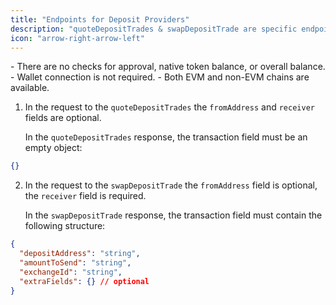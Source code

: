 ```yaml
---
title: "Endpoints for Deposit Providers"
description: "quoteDepositTrades & swapDepositTrade are specific endpoints where only deposit providers are available: ChangeNOW, Changelly, SimpleSwap & Exolix."
icon: "arrow-right-arrow-left"
---
```


<Tip>
  - There are no checks for approval, native token balance, or overall balance.
  - Wallet connection is not required.
  - Both EVM and non-EVM chains are available.
</Tip>

1. In the request to the `quoteDepositTrades` the `fromAddress` and `receiver` fields are optional.

   In the `quoteDepositTrades` response, the transaction field must be an empty object:

```json
{}
```

2. In the request to the `swapDepositTrade` the `fromAddress` field is optional, the `receiver` field is required.

   In the `swapDepositTrade` response, the transaction field must contain the following structure:

```json
{
  "depositAddress": "string",
  "amountToSend": "string",
  "exchangeId": "string",
  "extraFields": {} // optional
}
```